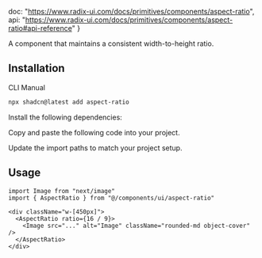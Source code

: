   doc: "https://www.radix-ui.com/docs/primitives/components/aspect-ratio",
  api: "https://www.radix-ui.com/docs/primitives/components/aspect-ratio#api-reference"
}

A component that maintains a consistent width-to-height ratio.

<ComponentPreview resizable={true} demoName="aspect-ratio-demo" hint="An image with a 16:9 aspect ratio" />

## Installation

<Tabs defaultValue="cli">

<TabsList>
  <TabsTrigger value="cli">CLI</TabsTrigger>
  <TabsTrigger value="manual">Manual</TabsTrigger>
</TabsList>

<TabsContent value="cli">

```bash
npx shadcn@latest add aspect-ratio
```

</TabsContent>

<TabsContent value="manual">

<Steps>

<Step>Install the following dependencies:</Step>

<InstallBlock packageName="@radix-ui/react-aspect-ratio" />

<Step>Copy and paste the following code into your project.</Step>

<ComponentSource name="aspect-ratio" />

<Step>Update the import paths to match your project setup.</Step>

</Steps>

</TabsContent>

</Tabs>

## Usage

<CodeExampleStack>

```tsx
import Image from "next/image"
import { AspectRatio } from "@/components/ui/aspect-ratio"
```

```tsx
<div className="w-[450px]">
  <AspectRatio ratio={16 / 9}>
    <Image src="..." alt="Image" className="rounded-md object-cover" />
  </AspectRatio>
</div>
```

</CodeExampleStack>
